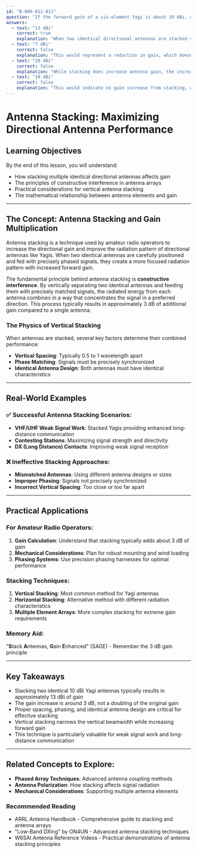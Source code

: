```yaml
---
id: "B-006-011-011"
question: "If the forward gain of a six-element Yagi is about 10 dBi, what would the gain of two of these antennas be if they were \"stacked\"?"
answers:
  - text: "13 dBi"
    correct: true
    explanation: "When two identical directional antennas are stacked vertically, the theoretical gain increase is approximately 3 dB. Since the original single Yagi has 10 dBi of gain, stacking two identical Yagis will result in a combined gain of about 13 dBi. This gain increase occurs due to constructive interference between the antenna elements, which concentrates the radiated energy in a narrower vertical beamwidth while increasing overall forward gain."
  - text: "7 dBi"
    correct: false
    explanation: "This would represent a reduction in gain, which doesn't occur when properly stacking identical antennas. The vertical stacking of two identical Yagis always results in a gain increase, not a decrease, assuming proper spacing and phasing."
  - text: "20 dBi"
    correct: false
    explanation: "While stacking does increase antenna gain, the increase is typically around 3 dB, not a doubling of the original gain. A 20 dBi result would represent an unrealistic and impractical gain multiplication that doesn't match real-world antenna performance."
  - text: "10 dBi"
    correct: false
    explanation: "This would indicate no gain increase from stacking, which is incorrect. Proper vertical stacking of identical antennas always provides some increase in forward gain, typically around 3 dB."
---
```


# Antenna Stacking: Maximizing Directional Antenna Performance

## Learning Objectives
By the end of this lesson, you will understand:
- How stacking multiple identical directional antennas affects gain
- The principles of constructive interference in antenna arrays
- Practical considerations for vertical antenna stacking
- The mathematical relationship between antenna elements and gain

---

## The Concept: Antenna Stacking and Gain Multiplication

Antenna stacking is a technique used by amateur radio operators to increase the directional gain and improve the radiation pattern of directional antennas like Yagis. When two identical antennas are carefully positioned and fed with precisely phased signals, they create a more focused radiation pattern with increased forward gain.

The fundamental principle behind antenna stacking is **constructive interference**. By vertically separating two identical antennas and feeding them with precisely matched signals, the radiated energy from each antenna combines in a way that concentrates the signal in a preferred direction. This process typically results in approximately 3 dB of additional gain compared to a single antenna.

### The Physics of Vertical Stacking

When antennas are stacked, several key factors determine their combined performance:
- **Vertical Spacing**: Typically 0.5 to 1 wavelength apart
- **Phase Matching**: Signals must be precisely synchronized
- **Identical Antenna Design**: Both antennas must have identical characteristics

---

## Real-World Examples

### ✅ Successful Antenna Stacking Scenarios:
- **VHF/UHF Weak Signal Work**: Stacked Yagis providing enhanced long-distance communication
- **Contesting Stations**: Maximizing signal strength and directivity
- **DX (Long Distance) Contacts**: Improving weak signal reception

### ❌ Ineffective Stacking Approaches:
- **Mismatched Antennas**: Using different antenna designs or sizes
- **Improper Phasing**: Signals not precisely synchronized
- **Incorrect Vertical Spacing**: Too close or too far apart

---

## Practical Applications

### For Amateur Radio Operators:
1. **Gain Calculation**: Understand that stacking typically adds about 3 dB of gain
2. **Mechanical Considerations**: Plan for robust mounting and wind loading
3. **Phasing Systems**: Use precision phasing harnesses for optimal performance

### Stacking Techniques:
1. **Vertical Stacking**: Most common method for Yagi antennas
2. **Horizontal Stacking**: Alternative method with different radiation characteristics
3. **Multiple Element Arrays**: More complex stacking for extreme gain requirements

### Memory Aid:
"**S**tack **A**ntennas, **G**ain **E**nhanced" (SAGE) - Remember the 3 dB gain principle

---

## Key Takeaways

- Stacking two identical 10 dBi Yagi antennas typically results in approximately 13 dBi of gain
- The gain increase is around 3 dB, not a doubling of the original gain
- Proper spacing, phasing, and identical antenna design are critical for effective stacking
- Vertical stacking narrows the vertical beamwidth while increasing forward gain
- This technique is particularly valuable for weak signal work and long-distance communication

---

## Related Concepts to Explore:
- **Phased Array Techniques**: Advanced antenna coupling methods
- **Antenna Polarization**: How stacking affects signal radiation
- **Mechanical Considerations**: Supporting multiple antenna elements

### Recommended Reading
- ARRL Antenna Handbook - Comprehensive guide to stacking and antenna arrays
- "Low-Band DXing" by ON4UN - Advanced antenna stacking techniques
- W6SAI Antenna Reference Videos - Practical demonstrations of antenna stacking principles